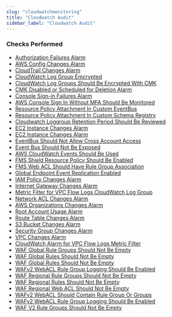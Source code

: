 ```yaml
---
slug: "cloudwatchmonitoring"
title: "Cloudwatch Audit"
sidebar_label: "Cloudwatch Audit"
---
```


### Checks Performed

- [Authorization Failures Alarm](cloudwatchmonitoring/rules/authorization_failures_alarm)
- [AWS Config Changes Alarm](cloudwatchmonitoring/rules/aws_config_changes_alarm)
- [CloudTrail Changes Alarm](cloudwatchmonitoring/rules/cloudtrail_changes_alarm)
- [CloudWatch Log Group Emcrypted](cloudwatchmonitoring/rules/cloudwatch_log_groups_not_encrypted)
- [CloudWatch Log Groups Should Be Encrypted With CMK](cloudwatchmonitoring/rules/cloudwatch_log_groups_with_cmk)
- [CMK Disabled or Scheduled for Deletion Alarm](cloudwatchmonitoring/rules/cmk_disabled_or_scheduled_for_deletion_alarm)
- [Console Sign-in Failures Alarm](cloudwatchmonitoring/rules/console_sign_in_failures_alarm)
- [AWS Console Sign In Without MFA Should Be Monitored](cloudwatchmonitoring/rules/console_sign_in_without_mfa)
- [Resource Policy Attachment In Custom EventBus](cloudwatchmonitoring/rules/custom_eventbus_policy_attached)
- [Resource Policy Attachment In Custom Schema Registry](cloudwatchmonitoring/rules/custom_schema_registry_policy_attached)
- [Cloudwatch Loggroup Retention Period Should Be Reviewed](cloudwatchmonitoring/rules/cw_loggroup_retention_period_check)
- [EC2 Instance Changes Alarm](cloudwatchmonitoring/rules/ec2_instance_changes_alarm)
- [EC2 Instance Changes Alarm](cloudwatchmonitoring/rules/ec2_large_instance_changes_alarm)
- [EventBus Should Not Allow Cross Account Access](cloudwatchmonitoring/rules/event_bus_cross_account_access)
- [Event Bus Should Not Be Exposed](cloudwatchmonitoring/rules/event_bus_exposed)
- [AWS CloudWatch Events Should Be Used](cloudwatchmonitoring/rules/events_in_use)
- [FMS Shield Resource Policy Should Be Enabled](cloudwatchmonitoring/rules/fms_shield_resource_policy)
- [FMS Web ACL Should Have Rule Group Association](cloudwatchmonitoring/rules/fms_webacl_rulegroup_association)
- [Global Endpoint Event Replication Enabled](cloudwatchmonitoring/rules/global_endpoint_event_replication_enabled)
- [IAM Policy Changes Alarm](cloudwatchmonitoring/rules/iam_policy_changes_alarm)
- [Internet Gateway Changes Alarm](cloudwatchmonitoring/rules/internet_gateway_changes_alarm)
- [Metric Filter for VPC Flow Logs CloudWatch Log Group](cloudwatchmonitoring/rules/metric_filter_for_vpc_flow_logs)
- [Network ACL Changes Alarm](cloudwatchmonitoring/rules/network_acl_changes_alarm)
- [AWS Organizations Changes Alarm](cloudwatchmonitoring/rules/organizations_changes_alarm)
- [Root Account Usage Alarm](cloudwatchmonitoring/rules/root_account_usage_alarm)
- [Route Table Changes Alarm](cloudwatchmonitoring/rules/route_table_changes_alarm)
- [S3 Bucket Changes Alarm](cloudwatchmonitoring/rules/s3_bucket_changes_alarm)
- [Security Group Changes Alarm](cloudwatchmonitoring/rules/security_group_changes_alarm)
- [VPC Changes Alarm](cloudwatchmonitoring/rules/vpc_changes_alarm)
- [CloudWatch Alarm for VPC Flow Logs Metric Filter](cloudwatchmonitoring/rules/vpc_flow_logs_metric_filter)
- [WAF Global Rule Groups Should Not Be Empty](cloudwatchmonitoring/rules/waf_global_rulegroup_not_empty)
- [WAF Global Rules Should Not Be Empty](cloudwatchmonitoring/rules/waf_global_rules_not_empty)
- [WAF Global Rules Should Not Be Empty](cloudwatchmonitoring/rules/waf_global_webacl_not_empty)
- [WAFv2 WebACL Rule Group Logging Should Be Enabled](cloudwatchmonitoring/rules/waf_logging_enabled)
- [WAF Regional Rule Groups Should Not Be Empty](cloudwatchmonitoring/rules/waf_regional_rulegroup_not_empty)
- [WAF Regional Rules Should Not Be Empty](cloudwatchmonitoring/rules/waf_regional_rules_not_empty)
- [WAF Regional Web ACL Should Not Be Empty](cloudwatchmonitoring/rules/waf_regional_webacl_not_empty)
- [WAFv2 WebACL Should Contain Rule Group Or Groups](cloudwatchmonitoring/rules/wafv2_acl_rule_group)
- [WAFv2 WebACL Rule Group Logging Should Be Enabled](cloudwatchmonitoring/rules/wafv2_acl_rule_group_logging_enabled)
- [WAF V2 Rule Groups Should Not Be Empty](cloudwatchmonitoring/rules/wafv2_rulegroup_not_empty_rule)
